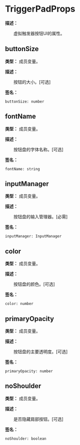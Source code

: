 
# TriggerPadProps

**描述：**

&emsp;&emsp;虚拟触发器按钮UI的属性。

## buttonSize

**类型：** 成员变量。

**描述：**

&emsp;&emsp;按钮的大小。[可选]

**签名：**
```tl
buttonSize: number
```

## fontName

**类型：** 成员变量。

**描述：**

&emsp;&emsp;按钮盘的字体名称。[可选]

**签名：**
```tl
fontName: string
```

## inputManager

**类型：** 成员变量。

**描述：**

&emsp;&emsp;按钮盘的输入管理器。[必需]

**签名：**
```tl
inputManager: InputManager
```

## color

**类型：** 成员变量。

**描述：**

&emsp;&emsp;按钮盘的颜色。[可选]

**签名：**
```tl
color: number
```

## primaryOpacity

**类型：** 成员变量。

**描述：**

&emsp;&emsp;按钮盘的主要透明度。[可选]

**签名：**
```tl
primaryOpacity: number
```

## noShoulder

**类型：** 成员变量。

**描述：**

&emsp;&emsp;是否隐藏肩部按钮。[可选]

**签名：**
```tl
noShoulder: boolean
```